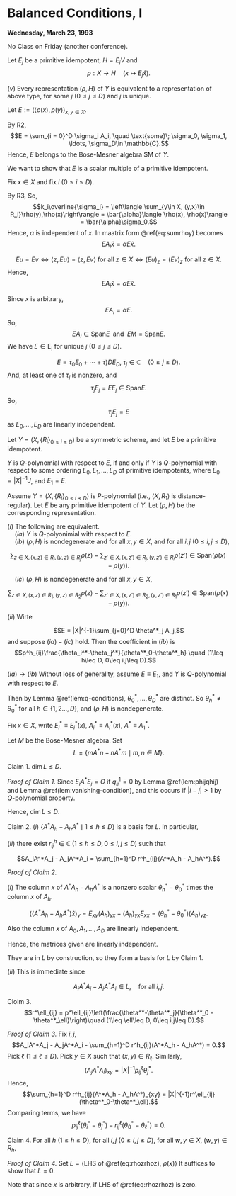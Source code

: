 # Balanced Conditions, I {#lec24}
**Wednesday, March 23, 1993**

No Class on Friday (another conference).

:::{.proof name="Proof of Lemma \@ref(lem:rep-of-scheme) continued"}
Let $E_j$ be a primitive idempotent, $H = E_jV$ and 
$$\rho: X\to H \quad (x\mapsto E_j\hat{x}).$$

| $(v)$ Every representation $(\rho, H)$ of $Y$ is equivalent to a representation of above type, for some $j$ $(0\leq j\leq D)$ and $j$ is unique.

Let $E:=(\langle \rho(x), \rho(y))_{x,y\in X}$.

By $\mathrm{R2}$,
$$E = \sum_{i = 0}^D \sigma_i A_i, \quad \text{some}\; \sigma_0, \sigma_1, \ldots, \sigma_D\in \mathbb{C}.$$
Hence, $E$ belongs to the Bose-Mesner algebra $M of $Y$.

We want to show that $E$ is a scalar multiple of a primitive idempotent.

Fix $x\in X$ and fix $i$ $(0\leq i\leq D)$.

By $\mathrm{R3}$, 
\begin{equation}
\sum_{y\in X, (y,x)\in R_i}\rho(y) = \alpha \rho(x), \quad \text{some }\; \alpha\in \mathbb{C}. (\#eq:sumrhoy)
\end{equation}
So,
$$k_i\overline{\sigma_i} = \left\langle \sum_{y\in X, (y,x)\in R_i}\rho(y),\rho(x)\right\rangle = \bar{\alpha}\langle \rho(x), \rho(x)\rangle = \bar{\alpha}\sigma_0.$$
Hence, $\alpha$ is independent of $x$. In maatrix form \@ref(eq:sumrhoy) becomes 
$$EA_i\hat{x} = \alpha E\hat{x}.$$

:::{.remark}
$$Eu = Ev \Leftrightarrow \langle z, Eu\rangle = \langle z, Ev\rangle \text{ for all }z\in X \Leftrightarrow (Eu)_z = (Ev)_z \text{ for all }z\in X.$$
\begin{align}
(EA_i\hat{x})_z & = \left\langle \rho(z), \sum_{y\in X, (y,x)\in R_i}\rho(y)\right\rangle\\
& = \alpha \langle \rho(z), \rho(x)\rangle\\
& = (\alpha E\hat{x})_z.
\end{align}
Hence, 
$$EA_i\hat{x} = \alpha E\hat{x}.$$
:::

Since $x$ is arbitrary,
$$EA_i = \alpha E.$$
So, 
$$EA_i \in \mathrm{Span} E\; \text{ and }\; EM = \mathrm{Span} E.$$
We have $E\in \mathrm{E_j}$ for unique $j$ $(0\leq j\leq D)$.
:::

:::{.remark}
$$E = \tau_0 E_0 + \cdots + \tau)D E_D, \; \tau_j\in \mathbb{C}\quad (0\leq j\leq D).$$
And, at least one of $\tau_j$ is nonzero, and 
$$\tau_jE_j = EE_j \in \mathrm{Span}E.$$
So, 
$$\tau_jE_j = E$$
as $E_0, \ldots, E_D$ are linearly independent.
:::


Let $Y = (X, \{R_i\}_{0\leq i\leq D})$ be a symmetric scheme, and let $E$ be a primitive idempotent.

:::{.definition #q-poly-representation}
$Y$ is $Q$-polynomial\index{$Q$-polynomial} with respect to $E$, if and only if $Y$ is $Q$-polynomial with respect to some ordering $E_0, E_1, \ldots, E_D$ of primitive idempotents, where $E_0 = |X|^{-1}J$, and $E_1 = E$.
:::

:::{.theorem #balanced}
Assume $Y = (X, \{R_i\}_{0\leq i\leq D})$ is $P$-polynomial (i.e., $(X, R_1)$ is distance-regular). Let $E$ be any primitive idempotent of $Y$. Let $(\rho, H)$ be the corresponding representation.

| $(i)$ The following are equivalent.

| $\quad (ia)$ $Y$ is $Q$-polyonimial with respect to $E$.

| $\quad (ib)$ $(\rho, H)$ is nondegenerate and for all $x,y\in X$, and for all $i,j$ $(0\leq i,j\leq D)$,
$$\sum_{z\in X, (x,z)\in R_i, (y,z)\in R_j}\rho(z) - \sum_{z'\in X, (x,z')\in R_j, (y,z')\in R_i}\rho(z')\in \mathrm{Span}(\rho(x)-\rho(y)).$$

| $\quad (ic)$ $(\rho, H)$ is nondegenerate and for all $x,y\in X$, 
$$\sum_{z\in X, (x,z)\in R_1, (y,z)\in R_2}\rho(z) - \sum_{z'\in X, (x,z')\in R_2, (y,z')\in R_1}\rho(z')\in \mathrm{Span}(\rho(x)-\rho(y)).$$

| $(ii)$ Wirte
$$E = |X|^{-1}\sum_{j=0}^D \theta^*_j A_j,$$
and suppose $(ia)-(ic)$ hold. Then the coefficient in $(ib)$ is
$$p^h_{ij}\frac{\theta_i^*-\theta_j^*}{\theta^*_0-\theta^*_h} \quad (1\leq h\leq D, 0\leq i,j\leq D).$$
:::

:::{.proof}
| $(ia)\to(ib)$ Without loss of generality, assume $E \equiv E_1$, and $Y$ is $Q$-polynomial with respect to $E$.
Then by Lemma \@ref(lem:q-conditions),
$\theta_0^*, \ldots, \theta^*_D$ are distinct. So $\theta^*_h\neq \theta^*_0$ for all $h\in \{1,2\ldots, D\}$, and $(\rho, H)$ is nondegenerate.

Fix $x\in X$, write $E^*_i\equiv E^*_i(x)$, $A^*_i \equiv A^*_i(x)$, $A^* \equiv A_1^*$. 

Let $M$ be the Bose-Mesner algebra. Set
$$L = \{mA^*n - nA^*m\mid m, n\in M\}.$$

Claim 1. $\dim L \leq D$.

_Proof of Claim 1._
\begin{align}
L & = \mathrm{Span}(E_iA^*E_j - E_jA^*E_i \mid 0\leq i<j\leq D)\\
& = \mathrm{Span}(E_iA^*E_{i+1} - E_{i+1}A^*E_i \mid 0\leq i\leq D-1).
\end{align}
Since $E_iA^*E_j = O$ if $q^1_{ij} = 0$ by Lemma \@ref(lem:phijqhij) and Lemma \@ref(lem:vanishing-condition),
and this occurs if $|i-j|>1$ by $Q$-polynomial property.

Hence, $\dim L \leq D$.

Claim 2. $(i)$ $\{A^*A_h - A_hA^*\mid 1\leq h\leq D\}$ is a basis for $L$. In particular,

| $(ii)$ there exist $r^h_{ij}\in \mathbb{C}$ $(1\leq h\leq D, 0\leq i,j\leq D)$ such that
$$A_iA^*A_j - A_jA^*A_i = \sum_{h=1}^D r^h_{ij}(A^*A_h - A_hA^*).$$

_Proof of Claim 2._

| $(i)$ The column $x$ of $A^*A_h - A_hA^*$ is a nonzero scalar $\theta^*_h - \theta^*_0$ times the column $x$ of $A_h$.

:::{.remark}
$$ ((A^*A_h - A_hA^*)\hat{x})_y = E_{xy}(A_h)_{yx}- (A_h)_{yx}E_{xx} = (\theta^*_h-\theta^*_0)(A_h)_{yz}.$$
:::

Also the column $x$ of $A_0, A_1, \ldots, A_D$ are linearly independent.

Hence, the matrices given are linearly independent.

They are in $L$ by construction, so they form a basis for $L$ by Claim 1.

| $(ii)$ This is immediate since
$$A_iA^*A_j - A_jA^*A_i\in L, \quad \text{for all $i,j$}.$$

Cloim 3. 
$$r^\ell_{ij} = p^\ell_{ij}\left(\frac{\theta^*-\theta^*_j}{\theta^*_0 - \theta^*_\ell}\right)\quad (1\leq \ell\leq D, 0\leq i,j\leq D).$$

_Proof of Claim 3._ 
Fix $i,j$,
$$A_iA^*A_j - A_jA^*A_i - \sum_{h=1}^D r^h_{ij}(A^*A_h - A_hA^*) = 0.$$
Pick $\ell$ $(1\leq \ell \leq D)$. Pick $y\in X$ such that $(x,y)\in R_\ell$.
\begin{align}
(A_iA^*A_j)_{xy} & = \sum_{z\in X}(A_i)_{xz}(A^*)_{zz}(A_j)_{zy}\\
& = \sum_{z\in X, (x,z)\in R_i, (y,z)\in R_j}(A^*)_{zz}\\
& = |X|^{-1}p^\ell_{ij}\theta^*_i.
\end{align}
Similarly,
$$(A_jA^*A_i)_{xy} = |X|^{-1}p^\ell_{ij}\theta^*_j.$$
\begin{align}
(A^*A_h-A_hA^*)_{xy} & = (A_0A^*A_h - A_hA^*A_0)_{xy}\\
& = |X|^{-1}p^\ell_{0h}(\theta^*_0 - \theta^*_h)\\
& = \begin{cases}
0 & \text{ if }\; \ell \neq h\\
|X|^{-1}(\theta^*_0-\theta^*_h) & \text{ if } \ell = h.
\end{cases}
\end{align}
Hence,
$$\sum_{h=1}^D r^h_{ij}(A^*A_h - A_hA^*)_{xy} = |X|^{-1}r^\ell_{ij}(\theta^*_0-\theta^*_\ell).$$
Comparing terms, we have
$$p^\ell_{ij}(\theta^*_i-\theta^*_j) - r^\ell_{ij}(\theta^*_0-\theta^*_\ell) = 0.$$

Claim 4. For all $h$ $(1\leq h\leq D)$, for all $i,j$ $(0\leq i,j\leq D)$, for all $w,y\in X$, $(w,y)\in R_h$,
\begin{equation}
\sum_{z\in X,(w,z)\in R_i, (y,z)\in R_j}\rho(z)-\sum_{z'\in X, (w,z')\in R_j, (y,z)\in R_i}\rho(z') - r^h_{ij}(\rho(w)-\rho(y))=0. (\#eq:rhozrhoz)
\end{equation}

_Proof of Claim 4._
Set $L = \langle \mathrm{LHS}$ of \@ref(eq:rhozrhoz), $\rho(x)\rangle$
It suffices to show that $L = 0$.

Note that since $x$ is arbitrary, if $\mathrm{LHS}$ of \@ref(eq:rhozrhoz) is zero.
\begin{align}
L & = \sum_{z\in X,(w,z)\in R_i, (y,z)\in R_j}\langle \rho(z), \rho(x)\rangle -\sum_{z'\in X, (w,z')\in R_j, (y,z)\in R_i}\langle\rho(z'),\rho(x)\rangle \\
& \quad - r^h_{ij}\langle \rho(w)-\rho(y), \rho(x)\rangle\\
& = |X|^{-1}(A_iA^*A_j)_{wy} - |X|^{-1}(A_jA^*A_i)_{wy}-|X|^{-1}\sum_{\ell=1}^Dr^\ell_{ij}(A^*A_\ell - A_\ell A^*)_{wy}\\
& = |X|^{-1} \text{times $wy$ entry of a matrix known to be zero by Claim 2}\\
& = 0.
\end{align}
:::

:::{.remark}
\begin{align}
|X|^{-1}\sum_{\ell=1}^D r^\ell_{ij}(A^*A_\ell - A_\ell A^*)_{wy} & = |X|^{-1}r^h_{ij}(A^*A_h- A_hA^*)_{wy}\\
& = r^h_{ij}(\langle \rho(x),\rho(w)\rangle - \langle \rho(x),\rho(y)\rangle)
\end{align}
:::
